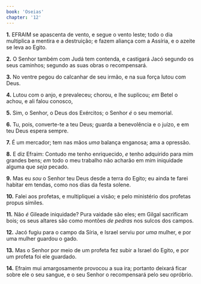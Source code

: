 ```yaml
---
book: 'Oseias'
chapter: '12'
---
```


**1.** EFRAIM se apascenta de vento, e segue o vento leste; todo o dia multiplica a mentira e a destruição; e fazem aliança com a Assíria, e o azeite se leva ao Egito.

**2.** O Senhor também com Judá tem contenda, e castigará Jacó segundo os seus caminhos; segundo as suas obras o recompensará.

**3.** No ventre pegou do calcanhar de seu irmão, e na sua força lutou com Deus.

**4.** Lutou com o anjo, e prevaleceu; chorou, e lhe suplicou; *em* Betel o achou, e ali falou conosco,

**5.** Sim, o Senhor, o Deus dos Exércitos; o Senhor *é* o seu memorial.

**6.** Tu, pois, converte-te a teu Deus; guarda a benevolência e o juízo, e em teu Deus espera sempre.

**7.** É um mercador; tem nas mãos *uma* balança enganosa; ama a opressão.

**8.** E diz Efraim: Contudo me tenho enriquecido, *e* tenho adquirido para mim grandes bens; *em* todo o meu trabalho não acharão em mim iniquidade alguma que *seja* pecado.

**9.** Mas eu *sou* o Senhor teu Deus desde a terra do Egito; eu ainda te farei habitar em tendas, como nos dias da festa solene.

**10.** Falei aos profetas, e multipliquei a visão; e pelo ministério dos profetas propus símiles.

**11.** Não *é* Gileade iniquidade? Pura vaidade são eles; em Gilgal sacrificam bois; os seus altares são como montões *de pedras* nos sulcos dos campos.

**12.** Jacó fugiu para o campo da Síria, e Israel serviu por *uma* mulher, e por uma mulher guardou o gado.

**13.** Mas o Senhor por meio de um profeta fez subir a Israel do Egito, e por um profeta foi ele guardado.

**14.** Efraim mui amargosamente provocou a sua ira; portanto deixará ficar sobre ele o seu sangue, e o seu Senhor o recompensará pelo seu opróbrio.
